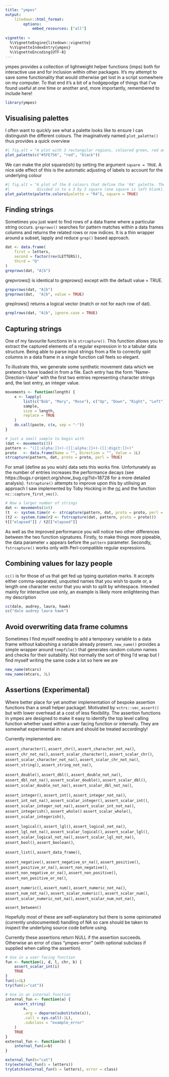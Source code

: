 ```yaml
---
title: "ympes"
output:
    litedown::html_format:
        options:
            embed_resources: ["all"]
        
vignette: >
  %\VignetteEngine{litedown::vignette}
  %\VignetteIndexEntry{ympes}
  %\VignetteEncoding{UTF-8}
---
```


ympes provides a collection of lightweight helper functions (imps) both for
interactive use and for inclusion within other packages. It's my attempt to save
some functionality that would otherwise get lost in a script somewhere on my
computer. To that end it's a bit of a hodgepodge of things that I've
found useful at one time or another and, more importantly, remembered to include
here!

```r
library(ympes)
```

## Visualising palettes

I often want to quickly see what a palette looks like to ensure I can
distinguish the different colours. The imaginatively named `plot_palette()`
thus provides a quick overview

```r
#| fig.alt = "A plot with 3 rectangular regions, coloured green, red and black."
plot_palette(c("#5FE756", "red", "black"))
```

We can make the plot square(ish) by setting the argument `square = TRUE`. A nice
side effect of this is the automatic adjusting of labels to account for the
underlying colour

```r
#| fig.alt = "A plot of the 8 colours that define the 'R4' palette. The plot is
#|            divided in to a 3 by 3 square (one square is left blank)."
plot_palette(palette.colors(palette = "R4"), square = TRUE)
```

## Finding strings

Sometimes you just want to find rows of a data frame where a particular string
occurs. `greprows()` searches for pattern matches within a data frames columns
and returns the related rows or row indices. It is a thin wrapper around a 
subset, lapply and reduce `grep()` based approach.

```r
dat <- data.frame(
    first = letters,
    second = factor(rev(LETTERS)),
    third = "Q"
)
greprows(dat, "A|b")
```

grepvrows() is identical to greprows() except with the default value = TRUE.

```r
grepvrows(dat, "A|b")
greprows(dat,  "A|b", value = TRUE)
```

greplrows() returns a logical vector (match or not for each row of dat).

```r
greplrows(dat, "A|b", ignore.case = TRUE)
```

## Capturing strings

One of my favourite functions in \R is `strcapture()`. This function allows you
to extract the captured elements of a regular expression in to a tabular data
structure. Being able to parse input strings from a file to correctly split
columns in a data frame in a single function call feels so elegant.

To illustrate this, we generate some synthetic movement data which we pretend
to have loaded in from a file. Each entry has the form "Name-Direction-Value"
with the first two entries representing character strings and, the last entry,
an integer value.

```r
movements <- function(length) {
    x <- lapply(
        list(c("Bob", "Mary", "Rose"), c("Up", "Down", "Right", "Left"), 1:10),
        sample,
        size = length,
        replace = TRUE
    )
    do.call(paste, c(x, sep = "-"))
}

# just a small sample to begin with
(dat <- movements(3))
pattern <- "([[:alpha:]]+)-([[:alpha:]]+)-([[:digit:]]+)"
proto   <- data.frame(Name = "", Direction = "", Value = 1L)
strcapture(pattern, dat, proto = proto, perl = TRUE)
```

For small (define as you wish) data sets this works fine. Unfortunately as the
number of entries increases the performance decays (see
https://bugs.r-project.org/show_bug.cgi?id=18728 for a more detailed analysis).
`fstrapture()` attempts to improve upon this by utilising an approach I saw
implemented by Toby Hocking in the [nc](https://cran.r-project.org/package=nc)
and the function `nc::capture_first_vec()`.

```r
# Now a larger number of strings
dat <- movements(1e5)
(t  <- system.time(r <- strcapture(pattern, dat, proto = proto, perl = TRUE)))
(t2 <- system.time(r2 <- fstrcapture(dat, pattern, proto = proto)))
t[["elapsed"]] / t2[["elapsed"]]
```

As well as the improved performance you will notice two other differences
between the two function signatures. Firstly, to make things more pipeable, the
data parameter `x` appears before the `pattern` parameter. Secondly,
`fstrcapture()` works only with Perl-compatible regular expressions.

## Combining values for lazy people

`cc()` is for those of us that get fed up typing quotation marks. It accepts
either comma-separated, unquoted names that you wish to quote or, a
length one character vector that you wish to split by whitespace. Intended
mainly for interactive use only, an example is likely more enlightening than
my description

```r
cc(dale, audrey, laura, hawk)
cc("dale audrey laura hawk")
```

## Avoid overwriting data frame columns

Sometimes I find myself needing to add a temporary variable to a data frame
without kaboshing a variable already present. `new_name()` provides a simple
wrapper around `tempfile()` that generates random column names and checks for
their suitability. Not normally the sort of thing I'd wrap but I find myself
writing the same code a lot so here we are

```r
new_name(mtcars)
new_name(mtcars, 3L)
```

## Assertions (Experimental)
Where better place for yet another implementation of bespoke assertion functions
than a small helper package!. Motivated by `vctrs::vec_assert()` but with lower
overhead at a cost of less flexibility. The assertion functions in ympes are
designed to make it easy to identify the top level calling function whether used
within a user facing function or internally. They are somewhat experimental in
nature and should be treated accordingly!

Currently implemented are:

`assert_character()`, `assert_chr()`,
`assert_character_not_na()`, `assert_chr_not_na()`,
`assert_scalar_character()`, `assert_scalar_chr()`,
`assert_scalar_character_not_na()`, `assert_scalar_chr_not_na()`,
`assert_string()`, `assert_string_not_na()`,

`assert_double()`, `assert_dbl()`, 
`assert_double_not_na()`, `assert_dbl_not_na()`,
`assert_scalar_double()`, `assert_scalar_dbl()`,
`assert_scalar_double_not_na()`, `assert_scalar_dbl_not_na()`,

`assert_integer()`, `assert_int()`,
`assert_integer_not_na()`, `assert_int_not_na()`,
`assert_scalar_integer()`, `assert_scalar_int()`,
`assert_scalar_integer_not_na()`, `assert_scalar_int_not_na()`,
`assert_integerish()`, `assert_whole()`
`assert_scalar_whole()`, `assert_scalar_integerish()`,

`assert_logical()`, `assert_lgl()`,
`assert_logical_not_na()`, `assert_lgl_not_na()`,
`assert_scalar_logical()`, `assert_scalar_lgl()`,
`assert_scalar_logical_not_na()`, `assert_scalar_lgl_not_na()`,
`assert_bool()`, `assert_boolean()`,

`assert_list()`,
`assert_data_frame()`,

`assert_negative()`, `assert_negative_or_na()`,
`assert_positive()`, `assert_positive_or_na()`,
`assert_non_negative()`, `assert_non_negative_or_na()`,
`assert_non_positive()`, `assert_non_positive_or_na()`,

`assert_numeric()`, `assert_num()`,
`assert_numeric_not_na()`, `assert_num_not_na()`,
 `assert_scalar_numeric()`, `assert_scalar_num()`,
`assert_scalar_numeric_not_na()`, `assert_scalar_num_not_na()`,

`assert_between()`

Hopefully most of these are self-explanatory but there is some opinionated
(currently undocumented) handling of NA so care should be taken to inspect
the underlying source code before using.

Currently these assertions return NULL if the assertion succeeds. Otherwise an
error of class "ympes-error" (with optional subclass if supplied when calling
the assertion).

```r
# Use in a user facing function
fun <- function(i, d, l, chr, b) {
    assert_scalar_int(i)
    TRUE
}
fun(i=1L)
try(fun(i="cat"))

# Use in an internal function
internal_fun <- function(a) {
    assert_string(
        a,
        .arg = deparse(substitute(x)),
        .call = sys.call(-1L),
        .subclass = "example_error"
    )
    TRUE
}
external_fun <- function(b) {
    internal_fun(a=b)
}

external_fun(b="cat")
try(external_fun(b = letters))
tryCatch(external_fun(b = letters), error = class)
```







